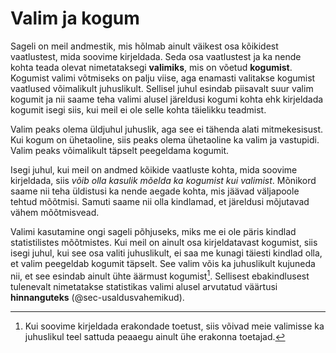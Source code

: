 # Valim ja kogum {#sec-valim}

<!--
[[Sample and population]]
[[Statistical uncertainty]]
-->

Sageli on meil andmestik, mis hõlmab ainult väikest osa kõikidest vaatlustest, mida soovime kirjeldada. Seda osa vaatlustest ja ka nende kohta teada olevat nimetataksegi **valimiks**, mis on võetud **kogumist**. Kogumist valimi võtmiseks on palju viise, aga enamasti valitakse kogumist vaatlused võimalikult juhuslikult. Sellisel juhul esindab piisavalt suur valim kogumit ja nii saame teha valimi alusel järeldusi kogumi kohta ehk kirjeldada kogumit isegi siis, kui meil ei ole selle kohta täielikku teadmist.

:::{.callout-note}
Valim peaks olema üldjuhul juhuslik, aga see ei tähenda alati mitmekesisust. Kui kogum on ühetaoline, siis peaks olema ühetaoline ka valim ja vastupidi. Valim peaks võimalikult täpselt peegeldama kogumit.
:::

Isegi juhul, kui meil on andmed kõikide vaatluste kohta, mida soovime kirjeldada, siis *võib olla kasulik mõelda ka kogumist kui valimist*. Mõnikord saame nii teha üldistusi ka nende aegade kohta, mis jäävad väljapoole tehtud mõõtmisi. Samuti saame nii olla kindlamad, et järeldusi mõjutavad vähem mõõtmisvead.

Valimi kasutamine ongi sageli põhjuseks, miks me ei ole päris kindlad statistilistes mõõtmistes. Kui meil on ainult osa kirjeldatavast kogumist, siis isegi juhul, kui see  osa valiti juhuslikult, ei saa me kunagi täiesti kindlad olla, et valim peegeldab kogumit täpselt. See valim võis ka juhuslikult kujuneda nii, et see esindab ainult ühte äärmust kogumist^[Kui soovime kirjeldada erakondade toetust, siis võivad meie valimisse ka juhuslikul teel sattuda peaaegu ainult ühe erakonna toetajad.]. Sellisest ebakindlusest tulenevalt nimetatakse statistikas valimi alusel arvutatud väärtusi **hinnanguteks** (@sec-usaldusvahemikud).